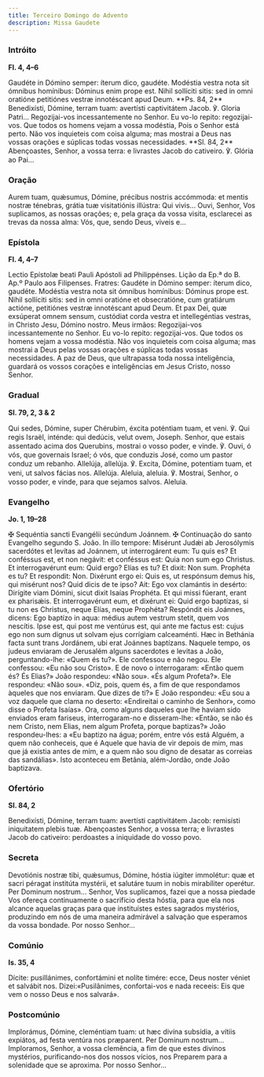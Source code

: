 ```yaml
---
title: Terceiro Domingo do Advento
description: Missa Gaudete
---
```


### Intróito

**Fl. 4, 4–6**

<div class="side-by-side not-content">
  <span>
    Gaudéte in Dómino semper: íterum dico, gaudéte. Modéstia vestra nota sit
    ómnibus homínibus: Dóminus enim prope est. Nihil sollíciti sitis: sed in
    omni oratióne petitiónes vestræ innotéscant apud Deum. **Ps. 84, 2**
    Benedixísti, Dómine, terram tuam: avertísti captivitátem Jacob. ℣. Gloria
    Patri...
  </span>
  <span>
    Regozijai-vos incessantemente no Senhor. Eu vo-lo repito: regozijai-vos. Que
    todos os homens vejam a vossa modéstia, Pois o Senhor está perto. Não vos
    inquieteis com coisa alguma; mas mostrai a Deus nas vossas orações e
    súplicas todas vossas necessidades. **Sl. 84, 2** Abençoastes, Senhor, a
    vossa terra: e livrastes Jacob do cativeiro. ℣. Glória ao Pai...
  </span>
</div>

### Oração

<div class="side-by-side not-content">
  <span>
    Aurem tuam, quǽsumus, Dómine, précibus nostris accómmoda: et mentis nostræ
    ténebras, grátia tuæ visitatiónis illústra: Qui vivis...
  </span>
  <span>
    Ouvi, Senhor, Vos suplicamos, as nossas orações; e, pela graça da vossa
    visita, esclarecei as trevas da nossa alma: Vós, que, sendo Deus, viveis
    e...
  </span>
</div>

### Epístola

**Fl. 4, 4–7**

<div class="side-by-side not-content">
  <span>Lectio Epístolæ beati Pauli Apóstoli ad Philippénses.</span>
  <span>Lição da Ep.ª do B. Ap.º Paulo aos Filipenses.</span>
  <span>
    Fratres: Gaudéte in Dómino semper: íterum dico, gaudéte. Modéstia vestra
    nota sit ómnibus homínibus: Dóminus prope est. Nihil sollíciti sitis: sed in
    omni oratióne et obsecratióne, cum gratiárum actióne, petitiónes vestræ
    innotéscant apud Deum. Et pax Dei, quæ exsúperat omnem sensum, custódiat
    corda vestra et intellegéntias vestras, in Christo Jesu, Dómino nostro.
  </span>
  <span>
    Meus irmãos: Regozijai-vos incessantemente no Senhor. Eu vo-lo repito:
    regozijai-vos. Que todos os homens vejam a vossa modéstia. Não vos
    inquieteis com coisa alguma; mas mostrai a Deus pelas vossas orações e
    súplicas todas vossas necessidades. A paz de Deus, que ultrapassa toda nossa
    inteligência, guardará os vossos corações e inteligências em Jesus Cristo,
    nosso Senhor.
  </span>
</div>

### Gradual

**Sl. 79, 2, 3 & 2**

<div class="side-by-side not-content">
  <span>
    Qui sedes, Dómine, super Chérubim, éxcita poténtiam tuam, et veni. ℣. Qui
    regis Israël, inténde: qui dedúcis, velut ovem, Joseph.
  </span>
  <span>
    Senhor, que estais assentado acima dos Querubins, mostrai o vosso poder, e
    vinde. ℣. Ouvi, ó vós, que governais Israel; ó vós, que conduzis José, como
    um pastor conduz um rebanho.
  </span>
  <span>
    Allelúja, allelúja. ℣. Excita, Dómine, potentiam tuam, et veni, ut salvos
    fácias nos. Allelúja.
  </span>
  <span>
    Aleluia, aleluia. ℣. Mostrai, Senhor, o vosso poder, e vinde, para que
    sejamos salvos. Aleluia.
  </span>
</div>

### Evangelho

**Jo. 1, 19–28**

<div class="side-by-side not-content">
  <span>
    <span class="text-red-500">✠</span> Sequéntia sancti Evangélii secúndum
    Joánnem.
  </span>
  <span>
    <span class="text-red-500">✠</span> Continuação do santo Evangelho segundo
    S. João.
  </span>
  <span>
    In illo tempore: Misérunt Judǽi ab Jerosólymis sacerdótes et levítas ad
    Joánnem, ut interrogárent eum: Tu quis es? Et conféssus est, et non negávit:
    et conféssus est: Quia non sum ego Christus. Et interrogavérunt eum: Quid
    ergo? Elías es tu? Et dixit: Non sum. Prophéta es tu? Et respondit: Non.
    Dixérunt ergo ei: Quis es, ut respónsum demus his, qui misérunt nos? Quid
    dicis de te ipso? Ait: Ego vox clamántis in desérto: Dirígite viam Dómini,
    sicut dixit Isaías Prophéta. Et qui missi fúerant, erant ex pharisǽis. Et
    interrogavérunt eum, et dixérunt ei: Quid ergo baptízas, si tu non es
    Christus, neque Elías, neque Prophéta? Respóndit eis Joánnes, dicens: Ego
    baptízo in aqua: médius autem vestrum stetit, quem vos nescítis. Ipse est,
    qui post me ventúrus est, qui ante me factus est: cujus ego non sum dignus
    ut solvam ejus corrígiam calceaménti. Hæc in Bethánia facta sunt trans
    Jordánem, ubi erat Joánnes baptízans.
  </span>
  <span>
    Naquele tempo, os judeus enviaram de Jerusalém alguns sacerdotes e levitas a
    João, perguntando-lhe: «Quem és tu?». Ele confessou e não negou. Ele
    confessou: «Eu não sou Cristo». E de novo o interrogaram: «Então quem és? És
    Elias?» João respondeu: «Não sou». «És algum Profeta?». Ele respondeu: «Não
    sou». «Diz, pois, quem és, a fim de que respondamos àqueles que nos
    enviaram. Que dizes de ti?» E João respondeu: «Eu sou a voz daquele que
    clama no deserto: «Endireitai o caminho de Senhor», como disse o Profeta
    Isaías». Ora, como alguns daqueles que lhe haviam sido enviados eram
    fariseus, interrogaram-no e disseram-lhe: «Então, se não és nem Cristo, nem
    Elias, nem algum Profeta, porque baptizas?» João respondeu-lhes: a «Eu
    baptizo na água; porém, entre vós está Alguém, a quem não conheceis, que é
    Aquele que havia de vir depois de mim, mas que já existia antes de mim, e a
    quem não sou digno de desatar as correias das sandálias». Isto aconteceu em
    Betânia, além-Jordão, onde João baptizava.
  </span>
</div>

### Ofertório

**Sl. 84, 2**

<div class="side-by-side not-content">
  <span>
    Benedixísti, Dómine, terram tuam: avertísti captivitátem Jacob: remisísti
    iniquitatem plebis tuæ.
  </span>
  <span>
    Abençoastes Senhor, a vossa terra; e livrastes Jacob do cativeiro:
    perdoastes a iniquidade do vosso povo.
  </span>
</div>

### Secreta

<div class="side-by-side not-content">
  <span>
    Devotiónis nostræ tibi, quǽsumus, Dómine, hóstia iúgiter immolétur: quæ et
    sacri péragat institúta mystérii, et salutáre tuum in nobis mirabíliter
    operétur. Per Dominum nostrum...
  </span>
  <span>
    Senhor, Vos suplicamos, fazei que a nossa piedade Vos ofereça continuamente
    o sacrifício desta hóstia, para que ela nos alcance aquelas graças para que
    instituístes estes sagrados mystérios, produzindo em nós de uma maneira
    admirável a salvação que esperamos da vossa bondade. Por nosso Senhor...
  </span>
</div>

### Comúnio

**Is. 35, 4**

<div class="side-by-side not-content">
  <span>
    Dícite: pusillánimes, confortámini et nolíte timére: ecce, Deus noster
    véniet et salvábit nos.
  </span>
  <span>
    Dizei:«Pusilânimes, confortai-vos e nada receeis: Eis que vem o nosso Deus e
    nos salvará».
  </span>
</div>

### Postcomúnio

<div class="side-by-side not-content">
  <span>
    Implorámus, Dómine, cleméntiam tuam: ut hæc divína subsídia, a vítiis
    expiátos, ad festa ventúra nos præparent. Per Dominum nostrum...
  </span>
  <span>
    Imploramos, Senhor, a vossa clemência, a fim de que estes divinos mystérios,
    purificando-nos dos nossos vícios, nos Preparem para a solenidade que se
    aproxima. Por nosso Senhor...
  </span>
</div>
